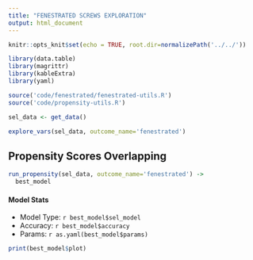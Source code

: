 ```yaml
---
title: "FENESTRATED SCREWS EXPLORATION"
output: html_document
---
```


```r
knitr::opts_knit$set(echo = TRUE, root.dir=normalizePath('../../'))
```

```r
library(data.table)
library(magrittr)
library(kableExtra)
library(yaml)

source('code/fenestrated/fenestrated-utils.R')
source('code/propensity-utils.R')

sel_data <- get_data()
```

```r
explore_vars(sel_data, outcome_name='fenestrated')
```

## Propensity Scores Overlapping
```r
run_propensity(sel_data, outcome_name='fenestrated') ->
  best_model
```

#### Model Stats

- Model Type: `r best_model$sel_model`
- Accuracy: `r best_model$accuracy`
- Params: `r as.yaml(best_model$params)`
 

```r
print(best_model$plot)
```


